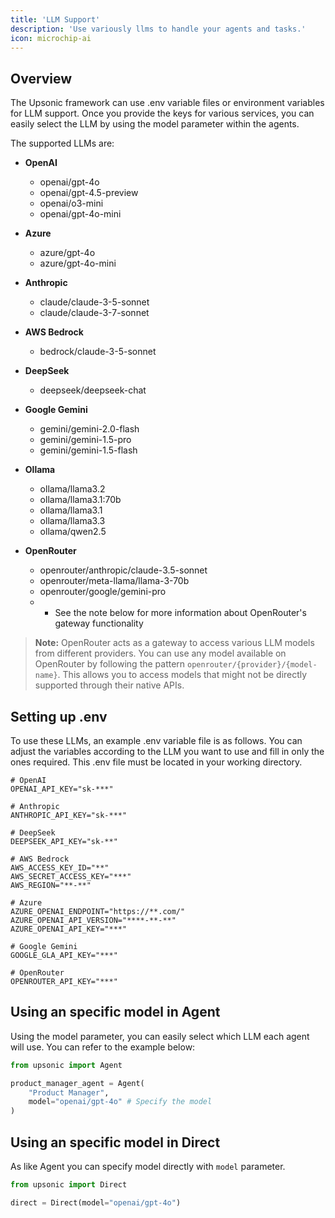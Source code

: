 ```yaml
---
title: 'LLM Support'
description: 'Use variously llms to handle your agents and tasks.'
icon: microchip-ai
---
```


## Overview

The Upsonic framework can use .env variable files or environment variables for LLM support. Once you provide the keys for various services, you can easily select the LLM by using the model parameter within the agents.

The supported LLMs are:

* **OpenAI**
  * openai/gpt-4o
  * openai/gpt-4.5-preview
  * openai/o3-mini
  * openai/gpt-4o-mini

* **Azure**
  * azure/gpt-4o
  * azure/gpt-4o-mini

* **Anthropic**
  * claude/claude-3-5-sonnet
  * claude/claude-3-7-sonnet

* **AWS Bedrock**
  * bedrock/claude-3-5-sonnet

* **DeepSeek**
  * deepseek/deepseek-chat

* **Google Gemini**
  * gemini/gemini-2.0-flash
  * gemini/gemini-1.5-pro
  * gemini/gemini-1.5-flash

* **Ollama**
  * ollama/llama3.2
  * ollama/llama3.1:70b
  * ollama/llama3.1
  * ollama/llama3.3
  * ollama/qwen2.5

* **OpenRouter**
  * openrouter/anthropic/claude-3.5-sonnet
  * openrouter/meta-llama/llama-3-70b
  * openrouter/google/gemini-pro
  * * See the note below for more information about OpenRouter's gateway functionality

> **Note:** OpenRouter acts as a gateway to access various LLM models from different providers. You can use any model available on OpenRouter by following the pattern `openrouter/{provider}/{model-name}`. This allows you to access models that might not be directly supported through their native APIs.

## Setting up .env

To use these LLMs, an example .env variable file is as follows. You can adjust the variables according to the LLM you want to use and fill in only the ones required. This .env file must be located in your working directory.

```
# OpenAI
OPENAI_API_KEY="sk-***"

# Anthropic
ANTHROPIC_API_KEY="sk-***"

# DeepSeek
DEEPSEEK_API_KEY="sk-**"

# AWS Bedrock
AWS_ACCESS_KEY_ID="**"
AWS_SECRET_ACCESS_KEY="***"
AWS_REGION="**-**"

# Azure
AZURE_OPENAI_ENDPOINT="https://**.com/"
AZURE_OPENAI_API_VERSION="****-**-**"
AZURE_OPENAI_API_KEY="***"

# Google Gemini
GOOGLE_GLA_API_KEY="***"

# OpenRouter
OPENROUTER_API_KEY="***"
```

## Using an specific model in Agent

Using the model parameter, you can easily select which LLM each agent will use. You can refer to the example below:

```python
from upsonic import Agent

product_manager_agent = Agent(
    "Product Manager",
    model="openai/gpt-4o" # Specify the model
)
```

## Using an specific model in Direct

As like Agent you can specify model directly with `model` parameter.

```python
from upsonic import Direct

direct = Direct(model="openai/gpt-4o")
```
